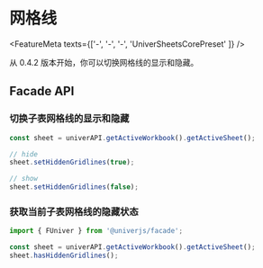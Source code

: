 
# 网格线 <VersionBadge version="0.4.2+" />

<FeatureMeta texts={['-', '-', '-', 'UniverSheetsCorePreset' ]} />

从 0.4.2 版本开始，你可以切换网格线的显示和隐藏。

## Facade API

### 切换子表网格线的显示和隐藏

```typescript
const sheet = univerAPI.getActiveWorkbook().getActiveSheet();

// hide
sheet.setHiddenGridlines(true); 

// show
sheet.setHiddenGridlines(false);
```

### 获取当前子表网格线的隐藏状态

```typescript
import { FUniver } from '@univerjs/facade';

const sheet = univerAPI.getActiveWorkbook().getActiveSheet();
sheet.hasHiddenGridlines();
```
